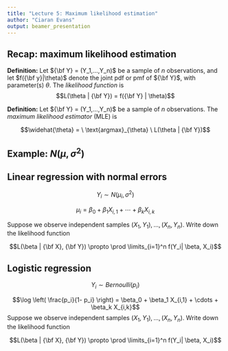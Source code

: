 ```yaml
---
title: "Lecture 5: Maximum likelihood estimation"
author: "Ciaran Evans"
output: beamer_presentation
---
```


## Recap: maximum likelihood estimation

**Definition:** Let ${\bf Y} = (Y_1,...,Y_n)$ be a sample of $n$ observations, and let $f({\bf y}|\theta)$ denote the joint pdf or pmf of ${\bf Y}$, with parameter(s) $\theta$. The *likelihood function* is
$$L(\theta | {\bf Y}) = f({\bf Y} | \theta)$$

**Definition:** Let ${\bf Y} = (Y_1,...,Y_n)$ be a sample of $n$ observations. The *maximum likelihood estimator* (MLE) is 

$$\widehat{\theta} = \ \text{argmax}_{\theta} \ L(\theta | {\bf Y})$$


## Example: $N(\mu, \sigma^2)$


## Linear regression with normal errors

$$Y_i \sim N(\mu_i, \sigma^2)$$

$$\mu_i = \beta_0 + \beta_1 X_{i,1} + \cdots + \beta_k X_{i,k}$$

Suppose we observe independent samples $(X_1, Y_1),...,(X_n, Y_n)$. Write down the likelihood function

$$L(\beta | {\bf X}, {\bf Y}) \propto \prod \limits_{i=1}^n f(Y_i| \beta, X_i)$$

## Logistic regression

$$Y_i \sim Bernoulli(p_i)$$

$$\log \left( \frac{p_i}{1- p_i} \right) = \beta_0 + \beta_1 X_{i,1} + \cdots + \beta_k X_{i,k}$$
Suppose we observe independent samples $(X_1, Y_1),...,(X_n, Y_n)$. Write down the likelihood function

$$L(\beta | {\bf X}, {\bf Y}) \propto \prod \limits_{i=1}^n f(Y_i| \beta, X_i)$$




